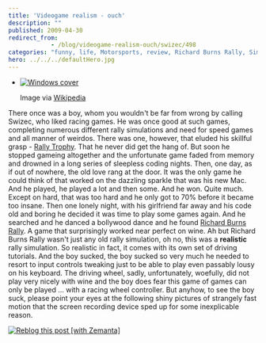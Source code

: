 ```yaml
---
title: 'Videogame realism - ouch'
description: ""
published: 2009-04-30
redirect_from: 
            - /blog/videogame-realism-ouch/swizec/498
categories: "funny, life, Motorsports, review, Richard Burns Rally, Simulation, Uncategorized"
hero: ../../../defaultHero.jpg
---
```


-   [![Windows cover](http://upload.wikimedia.org/wikipedia/en/thumb/b/b9/RichardBurnsRallyBox.jpg/200px-RichardBurnsRallyBox.jpg "Windows cover")](http://en.wikipedia.org/wiki/Image:RichardBurnsRallyBox.jpg)

    Image via [Wikipedia](http://en.wikipedia.org/wiki/Image:RichardBurnsRallyBox.jpg)

There once was a boy, whom you wouldn't be far from wrong by calling Swizec, who liked racing games. He was once good at such games, completing numerous different rally simulations and need for speed games and all manner of weirdos. There was one, however, that eluded his skillful grasp - [Rally Trophy](http://en.wikipedia.org/wiki/Rally_Trophy "Rally Trophy"). That he never did get the hang of. But soon he stopped gameing altogether and the unfortunate game faded from memory and drowned in a long series of sleepless coding nights. Then, one day, as if out of nowhere, the old love rang at the door. It was the only game he could think of that worked on the dazzling sparkle that was his new Mac. And he played, he played a lot and then some. And he won. Quite much. Except on hard, that was too hard and he only got to 70% before it became too insane. Then one lonely night, with his girlfriend far away and his code old and boring he decided it was time to play some games again. And he searched and he danced a bollywood dance and he found [Richard Burns Rally](http://en.wikipedia.org/wiki/Richard_Burns_Rally "Richard Burns Rally"). A game that surprisingly worked near perfect on wine. Ah but Richard Burns Rally wasn't just any old rally simulation, oh no, this was a **realistic** rally simulation. So realistic in fact, it comes with its own set of driving tutorials. And the boy sucked, the boy sucked so very much he needed to resort to input controls tweaking just to be able to play even passably lousy on his keyboard. The driving wheel, sadly, unfortunately, woefully, did not play very nicely with wine and the boy does fear this game of games can only be played ... with a racing wheel controller. But anyhow, to see the boy suck, please point your eyes at the following shiny pictures of strangely fast motion that the screen recording device sped up for some inexplicable reason.

[![Reblog this post \[with Zemanta\]](http://img.zemanta.com/reblog_e.png?x-id=4891a14b-f14f-4475-90b0-6eedb8f0c524)](http://reblog.zemanta.com/zemified/4891a14b-f14f-4475-90b0-6eedb8f0c524/ "Reblog this post \[with Zemanta]")
